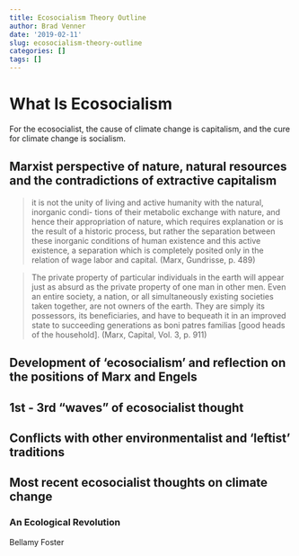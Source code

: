 ```yaml
---
title: Ecosocialism Theory Outline
author: Brad Venner
date: '2019-02-11'
slug: ecosocialism-theory-outline
categories: []
tags: []
---
```


# What Is Ecosocialism

For the ecosocialist, the cause of climate change is capitalism, and the cure for climate change is socialism.

## Marxist perspective of nature, natural resources and the contradictions of extractive capitalism

> it is not the unity of living and active humanity with the natural, inorganic condi-
tions of their metabolic exchange with nature, and hence their appropriation of
nature, which requires explanation or is the result of a historic process, but rather
the separation between these inorganic conditions of human existence and this
active existence, a separation which is completely posited only in the relation of
wage labor and capital. (Marx, Gundrisse, p. 489)

> The private property of particular individuals in the earth will appear just as absurd
as the private property of one man in other men. Even an entire society, a nation, or
all simultaneously existing societies taken together, are not owners of the earth.
They are simply its possessors, its beneficiaries, and have to bequeath it in an
improved state to succeeding generations as boni patres familias [good heads of
the household]. (Marx, Capital, Vol. 3, p. 911)


## Development of ‘ecosocialism’ and reflection on the positions of Marx and Engels
## 1st - 3rd “waves” of ecosocialist thought
## Conflicts with other environmentalist and ‘leftist’ traditions

### 

## Most recent ecosocialist thoughts on climate change

### An Ecological Revolution

Bellamy Foster 

